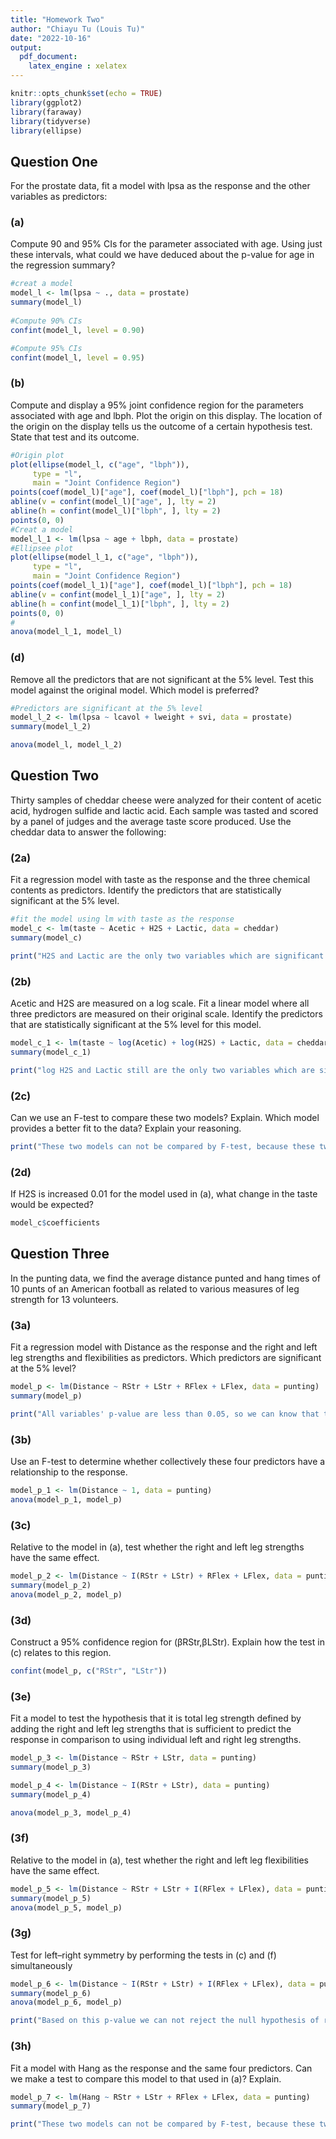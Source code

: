 ---
title: "Homework Two"
author: "Chiayu Tu (Louis Tu)"
date: "2022-10-16"
output: 
  pdf_document:
    latex_engine : xelatex
---

```{r setup, include=FALSE}
knitr::opts_chunk$set(echo = TRUE)
library(ggplot2)
library(faraway)
library(tidyverse)
library(ellipse)

```

## Question One
For the prostate data, fit a model with lpsa as the response and the other variables as predictors:

### (a)
Compute 90 and 95% CIs for the parameter associated with age. Using just these intervals, what could we have deduced about the p-value for age in the
regression summary?

```{r 1.a}
#creat a model 
model_l <- lm(lpsa ~ ., data = prostate)
summary(model_l)
 
#Compute 90% CIs
confint(model_l, level = 0.90)

#Compute 95% CIs
confint(model_l, level = 0.95)

```

### (b)
Compute and display a 95% joint confidence region for the parameters associated with age and lbph. Plot the origin on this display. The location of the origin on the display tells us the outcome of a certain hypothesis test. State that test and its outcome.

```{r 1.b}
#Origin plot
plot(ellipse(model_l, c("age", "lbph")),
     type = "l",
     main = "Joint Confidence Region")
points(coef(model_l)["age"], coef(model_l)["lbph"], pch = 18)
abline(v = confint(model_l)["age", ], lty = 2)
abline(h = confint(model_l)["lbph", ], lty = 2)
points(0, 0)
#Creat a model
model_l_1 <- lm(lpsa ~ age + lbph, data = prostate)
#Ellipsee plot
plot(ellipse(model_l_1, c("age", "lbph")),
     type = "l",
     main = "Joint Confidence Region")
points(coef(model_l_1)["age"], coef(model_l)["lbph"], pch = 18)
abline(v = confint(model_l_1)["age", ], lty = 2)
abline(h = confint(model_l_1)["lbph", ], lty = 2)
points(0, 0)
#
anova(model_l_1, model_l)
```

### (d)
Remove all the predictors that are not significant at the 5% level. Test this model against the original model. Which model is preferred?

```{r 1.d}
#Predictors are significant at the 5% level
model_l_2 <- lm(lpsa ~ lcavol + lweight + svi, data = prostate)
summary(model_l_2)

anova(model_l, model_l_2)
```

## Question Two
Thirty samples of cheddar cheese were analyzed for their content of acetic acid, hydrogen sulfide and lactic acid. Each sample was tasted and scored by a panel of judges and the average taste score produced. Use the cheddar data to answer the following:

### (2a)
Fit a regression model with taste as the response and the three chemical contents as predictors. Identify the predictors that are statistically significant at the 5% level.

```{r 2.a}
#fit the model using lm with taste as the response 
model_c <- lm(taste ~ Acetic + H2S + Lactic, data = cheddar)
summary(model_c)

print("H2S and Lactic are the only two variables which are significant at 5% level of significance.")
```

### (2b)
Acetic and H2S are measured on a log scale. Fit a linear model where all three predictors are measured on their original scale. Identify the predictors that are statistically significant at the 5% level for this model.

```{r 2.b}
model_c_1 <- lm(taste ~ log(Acetic) + log(H2S) + Lactic, data = cheddar)
summary(model_c_1)

print("log H2S and Lactic still are the only two variables which are significant at 5% level of significant. And log Acetic is not significant at the 5% level for this model.")

```

### (2c)
Can we use an F-test to compare these two models? Explain. Which model provides a better fit to the data? Explain your reasoning.

```{r 2.c}
print("These two models can not be compared by F-test, because these two models are not nested")

```

### (2d)
If H2S is increased 0.01 for the model used in (a), what change in the taste would be expected?

```{r 2.d}
model_c$coefficients

```

## Question Three
In the punting data, we find the average distance punted and hang times of 10
punts of an American football as related to various measures of leg strength for
13 volunteers.

### (3a)
Fit a regression model with Distance as the response and the right and left leg
strengths and flexibilities as predictors. Which predictors are significant at the 5% level?

```{r 3.a}
model_p <- lm(Distance ~ RStr + LStr + RFlex + LFlex, data = punting)
summary(model_p)

print("All variables' p-value are less than 0.05, so we can know that there are not prodictors are significant at the 5% level.")
```

### (3b)
Use an F-test to determine whether collectively these four predictors have a relationship to the response.

```{r 3.b}
model_p_1 <- lm(Distance ~ 1, data = punting)
anova(model_p_1, model_p)
```

### (3c)
Relative to the model in (a), test whether the right and left leg strengths have
the same effect.

```{r 3.c}
model_p_2 <- lm(Distance ~ I(RStr + LStr) + RFlex + LFlex, data = punting)
summary(model_p_2)
anova(model_p_2, model_p)
```

### (3d)
Construct a 95% confidence region for (βRStr,βLStr). Explain how the test in (c) relates to this region.

```{r 3.d}
confint(model_p, c("RStr", "LStr"))
```

### (3e)
Fit a model to test the hypothesis that it is total leg strength defined by adding the right and left leg strengths that is sufficient to predict the response in comparison to using individual left and right leg strengths.

```{r 3.e}
model_p_3 <- lm(Distance ~ RStr + LStr, data = punting)
summary(model_p_3)

model_p_4 <- lm(Distance ~ I(RStr + LStr), data = punting)
summary(model_p_4)

anova(model_p_3, model_p_4)
```

### (3f)
Relative to the model in (a), test whether the right and left leg flexibilities have the same effect.

```{r 3.f}
model_p_5 <- lm(Distance ~ RStr + LStr + I(RFlex + LFlex), data = punting)
summary(model_p_5)
anova(model_p_5, model_p)
```

### (3g)
Test for left–right symmetry by performing the tests in (c) and (f) simultaneously

```{r 3.g}
model_p_6 <- lm(Distance ~ I(RStr + LStr) + I(RFlex + LFlex), data = punting)
summary(model_p_6)
anova(model_p_6, model_p)

print("Based on this p-value we can not reject the null hypothesis of right-left symmetry.")
```

### (3h)
Fit a model with Hang as the response and the same four predictors. Can we
make a test to compare this model to that used in (a)? Explain.

```{r 3.h}
model_p_7 <- lm(Hang ~ RStr + LStr + RFlex + LFlex, data = punting)
summary(model_p_7)

print("These two models can not be compared by F-test, because these two models are not nested")
```



